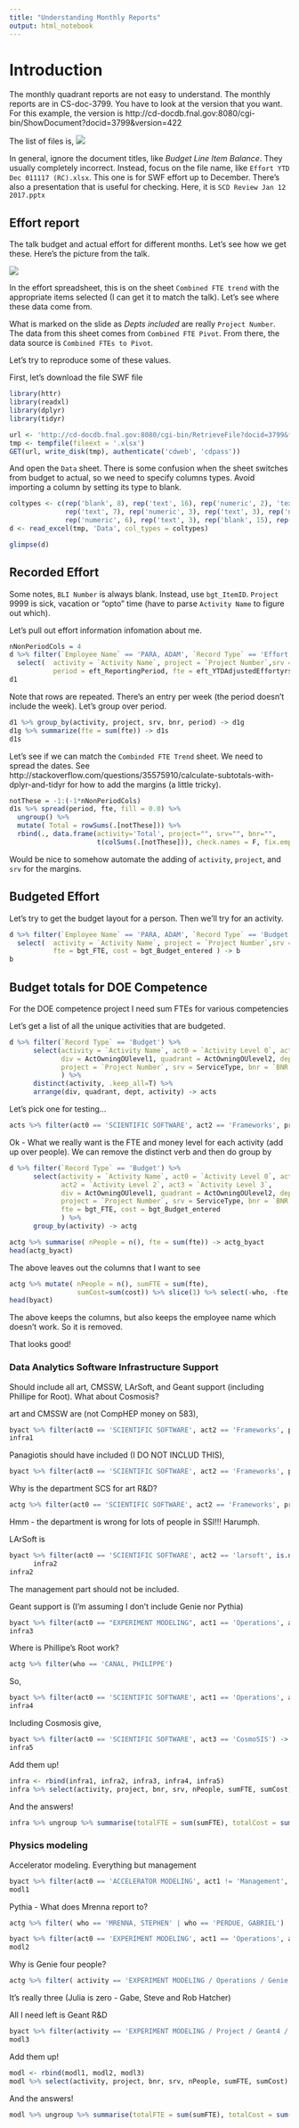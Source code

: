 ```yaml
---
title: "Understanding Monthly Reports"
output: html_notebook
---
```


# Introduction

The monthly quadrant reports are not easy to understand. The monthly reports are in CS-doc-3799. You have to look at the version that you want. For this example, the version is http://cd-docdb.fnal.gov:8080/cgi-bin/ShowDocument?docid=3799&version=422

The list of files is,
![](images/filelist.png)

In general, ignore the document titles, like _Budget Line Item Balance_. They usually completely incorrect. Instead, focus on the file name, like `Effort YTD Dec 011117 (RC).xlsx`. This one is for SWF effort up to December. There's also a presentation that is useful for checking. Here, it is `SCD Review Jan 12 2017.pptx`

## Effort report

The talk budget and actual effort for different months. Let's see how we get these. Here's the picture from the talk.

![](images/effort.png)

In the effort spreadsheet, this is on the sheet `Combined FTE trend` with the appropriate items selected (I can get it to match the talk). Let's see where these data come from.

What is marked on the slide as _Depts included_ are really `Project Number`. The data from this sheet comes from `Combined FTE Pivot`. From there, the data source is `Combined FTEs to Pivot`. 

Let's try to reproduce some of these values. 

First, let's download the file SWF file
```r
library(httr)
library(readxl)
library(dplyr)
library(tidyr)
```

```r
url <- 'http://cd-docdb.fnal.gov:8080/cgi-bin/RetrieveFile?docid=3799&filename=Effort%20YTD%20Dec%20011117%20%28RC%29.xlsx&version=422'
tmp <- tempfile(fileext = '.xlsx')
GET(url, write_disk(tmp), authenticate('cdweb', 'cdpass'))
```

And open the `Data` sheet. There is some confusion when the sheet switches from budget to actual, so we need to specify columns types. Avoid importing a column by setting its type to blank. 

```r
coltypes <- c(rep('blank', 8), rep('text', 16), rep('numeric', 2), 'text', 'text', 'numeric', 
              rep('text', 7), rep('numeric', 3), rep('text', 3), rep('numeric', 3), 'text', 
              rep('numeric', 6), rep('text', 3), rep('blank', 15), rep('text', 10))
d <- read_excel(tmp, 'Data', col_types = coltypes)
```

```r
glimpse(d)
```

## Recorded Effort

Some notes, `BLI Number` is always blank. Instead, use `bgt_ItemID`. `Project` 9999 is sick, vacation or "opto" time (have to parse `Activity Name` to figure out which).

Let's pull out effort information infomation about me. 

```r
nNonPeriodCols = 4
d %>% filter(`Employee Name` == 'PARA, ADAM', `Record Type` == 'Effort', `Project Number` != 9999) %>% 
  select(  activity = `Activity Name`, project = `Project Number`,srv = ServiceType, bnr = `BNR CATEGORY`,
           period = eft_ReportingPeriod, fte = eft_YTDAdjustedEffortyrs ) -> d1
d1
```

 Note that rows are repeated. There's an entry per week (the period doesn't include the week). Let's group over period.
 
```r
d1 %>% group_by(activity, project, srv, bnr, period) -> d1g
d1g %>% summarize(fte = sum(fte)) -> d1s
d1s
```
 
 
 Let's see if we can match the `Combinded FTE Trend` sheet. We need to spread the dates. See http://stackoverflow.com/questions/35575910/calculate-subtotals-with-dplyr-and-tidyr for how to add the margins (a little tricky).

```r
notThese = -1:(-1*nNonPeriodCols)
d1s %>% spread(period, fte, fill = 0.0) %>% 
  ungroup() %>% 
  mutate( Total = rowSums(.[notThese])) %>% 
  rbind(., data.frame(activity='Total', project="", srv="", bnr="", 
                      t(colSums(.[notThese])), check.names = F, fix.empty.names=F))
```

Would be nice to somehow automate the adding of `activity`, `project`, and `srv` for the margins. 

## Budgeted Effort

Let's try to get the budget layout for a person. Then we'll try for an activity.

```r
d %>% filter(`Employee Name` == 'PARA, ADAM', `Record Type` == 'Budget') %>% 
  select(  activity = `Activity Name`, project = `Project Number`,srv = ServiceType, bnr = `BNR CATEGORY`,
           fte = bgt_FTE, cost = bgt_Budget_entered ) -> b
b
```

## Budget totals for DOE Competence

For the DOE competence project I need sum FTEs for various competencies

Let's get a list of all the unique activities that are budgeted.

```r
d %>% filter(`Record Type` == 'Budget') %>% 
      select(activity = `Activity Name`, act0 = `Activity Level 0`, act1 = `Activity Level 1`, act2 = `Activity Level 2`,
             div = ActOwningOUlevel1, quadrant = ActOwningOUlevel2, dept = ActOwningOUlevel3,
             project = `Project Number`, srv = ServiceType, bnr = `BNR CATEGORY`
             ) %>% 
      distinct(activity, .keep_all=T) %>% 
      arrange(div, quadrant, dept, activity) -> acts
```

Let's pick one for testing...

```r
acts %>% filter(act0 == 'SCIENTIFIC SOFTWARE', act2 == 'Frameworks', project != 583)
```

Ok - What we really want is the FTE and money level for each activity (add up over people). We can remove the distinct verb and then do group by

```r
d %>% filter(`Record Type` == 'Budget') %>% 
      select(activity = `Activity Name`, act0 = `Activity Level 0`, act1 = `Activity Level 1`, 
             act2 = `Activity Level 2`, act3 = `Activity Level 3`,
             div = ActOwningOUlevel1, quadrant = ActOwningOUlevel2, dept = ActOwningOUlevel3,
             project = `Project Number`, srv = ServiceType, bnr = `BNR CATEGORY`, who = `Employee Name`,
             fte = bgt_FTE, cost = bgt_Budget_entered
             ) %>% 
      group_by(activity) -> actg
```

```r
actg %>% summarise( nPeople = n(), fte = sum(fte)) -> actg_byact
head(actg_byact)
```
The above leaves out the columns that I want to see

```r
actg %>% mutate( nPeople = n(), sumFTE = sum(fte), 
                 sumCost=sum(cost)) %>% slice(1) %>% select(-who, -fte, -cost) ->  byact
head(byact)
```
The above keeps the columns, but also keeps the employee name which doesn't work. So it is removed. 

That looks good! 



### Data Analytics Software Infrastructure Support

Should include all art, CMSSW, LArSoft, and Geant support (including Phillipe for Root). What about Cosmosis?

art and CMSSW are (not CompHEP money on 583),
```r
byact %>% filter(act0 == 'SCIENTIFIC SOFTWARE', act2 == 'Frameworks', project != 583) -> infra1
infra1
```

Panagiotis should have included (I DO NOT INCLUD THIS),
```r
byact %>% filter(act0 == 'SCIENTIFIC SOFTWARE', act2 == 'Frameworks', project == 583)
```
Why is the department SCS for art R&D?

```r
actg %>% filter(act0 == 'SCIENTIFIC SOFTWARE', act2 == 'Frameworks', project == 583) %>% select(activity, dept, who, fte)
```
Hmm - the department is wrong for lots of people in SSI!!! Harumph. 

LArSoft is
```r
byact %>% filter(act0 == 'SCIENTIFIC SOFTWARE', act2 == 'larsoft', is.na(act3) | act3 != 'Project Management') ->
      infra2
infra2
```
The management part should not be included. 

Geant support is (I'm assuming I don't include Genie nor Pythia)
```r
byact %>% filter(act0 == "EXPERIMENT MODELING", act1 == 'Operations', act2 == 'Geant4' | act2 == 'CMS') -> infra3
infra3
```

Where is Phillipe's Root work?
```r
actg %>% filter(who == 'CANAL, PHILIPPE')
```
So, 

```r
byact %>% filter(act0 == 'SCIENTIFIC SOFTWARE', act1 == 'Operations', act2 == 'ROOT') -> infra4
infra4
```

Including Cosmosis give,
```r
byact %>% filter(act0 == 'SCIENTIFIC SOFTWARE', act3 == 'CosmoSIS') -> infra5
infra5
```

Add them up!

```r
infra <- rbind(infra1, infra2, infra3, infra4, infra5)
infra %>% select(activity, project, bnr, srv, nPeople, sumFTE, sumCost)
```

And the answers!

```r
infra %>% ungroup %>% summarise(totalFTE = sum(sumFTE), totalCost = sum(sumCost))
```

### Physics modeling

Accelerator modeling. Everything but management

```r
byact %>% filter(act0 == 'ACCELERATOR MODELING', act1 != 'Management', act1 != 'Science') -> modl1
modl1
```

Pythia - What does Mrenna report to?

```r
actg %>% filter( who == 'MRENNA, STEPHEN' | who == 'PERDUE, GABRIEL')
```

```r
byact %>% filter(act0 == 'EXPERIMENT MODELING', act1 == 'Operations', act2 %in% c('Pythia', 'Genie')) -> modl2
modl2
```

Why is Genie four people?

```r
actg %>% filter( activity == 'EXPERIMENT MODELING / Operations / Genie')
```
It's really three (Julia is zero - Gabe, Steve and Rob Hatcher)

All I need left is Geant R&D

```r
byact %>% filter(activity == 'EXPERIMENT MODELING / Project / Geant4 / RandD') -> modl3
modl3
```
Add them up!

```r
modl <- rbind(modl1, modl2, modl3)
modl %>% select(activity, project, bnr, srv, nPeople, sumFTE, sumCost)
```

And the answers!

```r
modl %>% ungroup %>% summarise(totalFTE = sum(sumFTE), totalCost = sum(sumCost))
```

